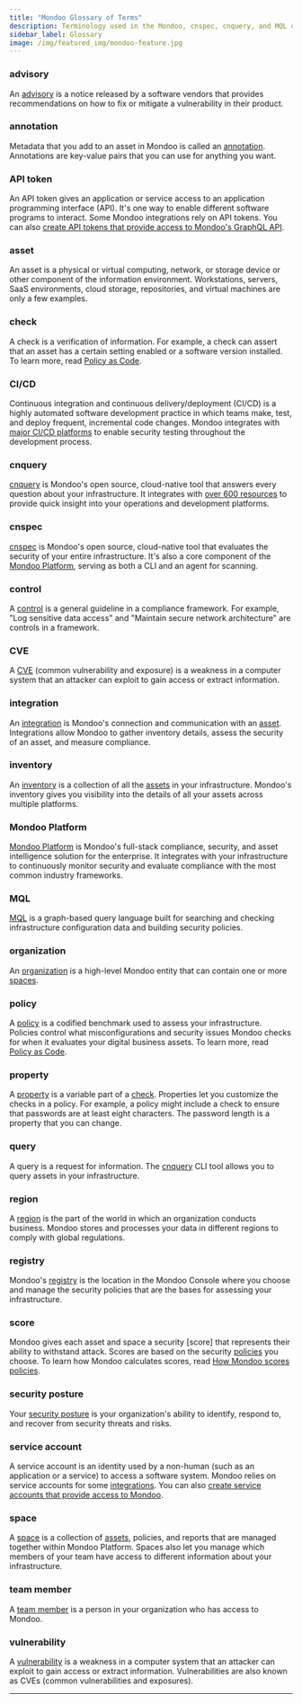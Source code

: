 ```yaml
---
title: "Mondoo Glossary of Terms"
description: Terminology used in the Mondoo, cnspec, cnquery, and MQL documentation
sidebar_label: Glossary
image: /img/featured_img/mondoo-feature.jpg
---
```


### advisory

An [advisory](/platform/security/posture/advisories/) is a notice released by a software vendors that provides recommendations on how to fix or mitigate a vulnerability in their product.

### annotation

Metadata that you add to an asset in Mondoo is called an [annotation](/platform/intel/annotations/). Annotations are key-value pairs that you can use for anything you want.

### API token

An API token gives an application or service access to an application programming interface (API). It's one way to enable different software programs to interact. Some Mondoo integrations rely on API tokens. You can also [create API tokens that provide access to Mondoo's GraphQL API](/platform/maintain/access/api-tokens/).

### asset

An asset is a physical or virtual computing, network, or storage device or other component of the information environment. Workstations, servers, SaaS environments, cloud storage, repositories, and virtual machines are only a few examples.

### check

A check is a verification of information. For example, a check can assert that an asset has a certain setting enabled or a software version installed. To learn more, read [Policy as Code](/platform/security/posture/pac/).

### CI/CD

Continuous integration and continuous delivery/deployment (CI/CD) is a highly automated software development practice in which teams make, test, and deploy frequent, incremental code changes. Mondoo integrates with [major CI/CD platforms](/platform/infra/supply/cicd/overview/) to enable security testing throughout the development process.

### cnquery

[cnquery](/cnquery/cnquery-about/) is Mondoo's open source, cloud-native tool that answers every question about your infrastructure. It integrates with [over 600 resources](/mql/resources) to provide quick insight into your operations and development platforms.

### cnspec

[cnspec](/cnspec/cnspec-about/) is Mondoo's open source, cloud-native tool that evaluates the security of your entire infrastructure. It's also a core component of the [Mondoo Platform](/platform/start/plat-what-is/), serving as both a CLI and an agent for scanning.

### control

A [control](/platform/compliance/monitor/frameworks/#controls-and-checks) is a general guideline in a compliance framework. For example, "Log sensitive data access" and "Maintain secure network architecture" are controls in a framework.

### CVE

A [CVE](/platform/security/posture/vulnerabilities/) (common vulnerability and exposure) is a weakness in a computer system that an attacker can exploit to gain access or extract information.

### integration

An [integration](/platform/infra/overview/) is Mondoo's connection and communication with an [asset](#asset). Integrations allow Mondoo to gather inventory details, assess the security of an asset, and measure compliance.

### inventory

An [inventory](/platform/intel/overview) is a collection of all the [assets](#asset) in your infrastructure. Mondoo's inventory gives you visibility into the details of all your assets across multiple platforms.

### Mondoo Platform

[Mondoo Platform](/platform/start/plat-what-is/) is Mondoo's full-stack compliance, security, and asset intelligence solution for the enterprise. It integrates with your infrastructure to continuously monitor security and evaluate compliance with the most common industry frameworks.

### MQL

[MQL](/mql/home/) is a graph-based query language built for searching and checking infrastructure configuration data and building security policies.

### organization

An [organization](/platform/start/organize/organizations/) is a high-level Mondoo entity that can contain one or more [spaces](#space).

### policy

A [policy](/platform/security/posture/policies/) is a codified benchmark used to assess your infrastructure. Policies control what misconfigurations and security issues Mondoo checks for when it evaluates your digital business assets. To learn more, read [Policy as Code](/platform/security/posture/pac/).

### property

A [property](/platform/security/customize/props/) is a variable part of a [check](#check). Properties let you customize the checks in a policy. For example, a policy might include a check to ensure that passwords are at least eight characters. The password length is a property that you can change.

### query

A query is a request for information. The [cnquery](/cnquery/cnquery-about/) CLI tool allows you to query assets in your infrastructure.

### region

A [region](/platform/start/organize/regions/) is the part of the world in which an organization conducts business. Mondoo stores and processes your data in different regions to comply with global regulations.

### registry

Mondoo's [registry](/platform/security/posture/policies/) is the location in the Mondoo Console where you choose and manage the security policies that are the bases for assessing your infrastructure.

### score

Mondoo gives each asset and space a security [score] that represents their ability to withstand attack. Scores are based on the security [policies](#policy) you choose. To learn how Mondoo calculates scores, read [How Mondoo scores policies](/platform/security/posture/monitor/#how-mondoo-scores-policies).

### security posture

Your [security posture](/platform/security/posture/overview/) is your organization's ability to identify, respond to, and recover from security threats and risks.

### service account

A service account is an identity used by a non-human (such as an application or a service) to access a software system. Mondoo relies on service accounts for some [integrations](#integration). You can also [create service accounts that provide access to Mondoo](/platform/maintain/access/service_accounts/).

### space

A [space](/platform/start/organize/spaces/) is a collection of [assets](#asset), policies, and reports that are managed together within Mondoo Platform. Spaces also let you manage which members of your team have access to different information about your infrastructure.

### team member

A [team member](/platform/maintain/access/team_members/) is a person in your organization who has access to Mondoo.

### vulnerability

A [vulnerability](/platform/security/posture/vulnerabilities/) is a weakness in a computer system that an attacker can exploit to gain access or extract information. Vulnerabilities are also known as CVEs (common vulnerabilities and exposures).

---
